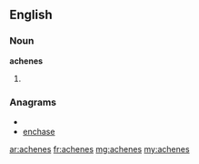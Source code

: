 ==English==
===Noun===
'''achenes'''
#{{plural of|[[achene]]}}

===Anagrams===
* {{alphagram|aceehns}}
* [[enchase#English|enchase]]

[[ar:achenes]]
[[fr:achenes]]
[[mg:achenes]]
[[my:achenes]]